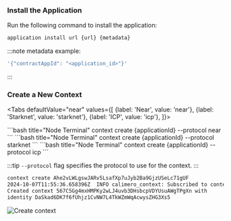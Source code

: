 
### Install the Application

Run the following command to install the application:

```bash title="Node Terminal"
application install url {url} {metadata}
```

:::note metadata example:

```bash
'{"contractAppId": "<application_id>"}'
```

:::

### Create a New Context

<Tabs
    defaultValue="near"
    values={[
        {label: 'Near', value: 'near'},
        {label: 'Starknet', value: 'starknet'},
        {label: 'ICP', value: 'icp'},
    ]}>

<TabItem value="near">
```bash title="Node Terminal"
context create {applicationId} --protocol near
```
</TabItem>

<TabItem value="starknet">
```bash title="Node Terminal"
context create {applicationId} --protocol starknet
```
</TabItem>

<TabItem value="icp">
```bash title="Node Terminal"
context create {applicationId} --protocol icp
```
</TabItem>

</Tabs>

:::tip
`--protocol` flag specifies the protocol to use for the context.
:::

```bash title="Output"
context create Ahe2vLWLgswJARv5LsafXp7uJyb2Ba9GjzUSeLc71gUF
2024-10-07T11:55:36.658396Z  INFO calimero_context: Subscribed to context context_id=567C5Gg4mxHMPKy2wLJ4uvb3DHsbcpVDYUsuAWgTPgXn
Created context 567C5Gg4mxHMPKy2wLJ4uvb3DHsbcpVDYUsuAWgTPgXn with
identity DaSkad6DK7f6fUhjz1CvNW7L4TkWZmWqAcwysZHG3Xs5
```

![Create context](/cli/2-create-context.png)
